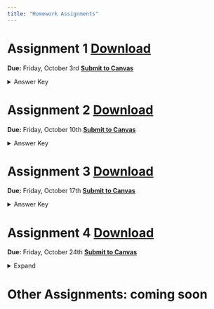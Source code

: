 ```yaml
---
title: "Homework Assignments"
---
```


# Assignment 1 [Download](01_Intro/main_clean.pdf){.btn .btn-outline-primary .btn role="button"}
**Due:** Friday, October 3rd
[**Submit to Canvas**](https://canvas.uoregon.edu/courses/274671/assignments/1922386){target="_blank"}
```{=html}
<details>
  <summary>Answer Key</summary>
  <div class="embed-container">
    <iframe src="01_Intro/HW1_key.pdf" style="border: 0.5px" height="1000" width="800"></iframe>
  </div>
</details>
```

# Assignment 2 [Download](02_Sequential/HW2_clean.pdf){.btn .btn-outline-primary .btn role="button"} 
**Due:** Friday, October 10th
[**Submit to Canvas**](https://canvas.uoregon.edu/courses/274671/assignments/1927365){target="_blank"}
```{=html}
<details>
  <summary>Answer Key</summary>
  <div class="embed-container">
    <iframe src="02_Sequential/HW2_key.pdf" style="border: 0.5px" height="1000" width="800"></iframe>
  </div>
</details>
```

# Assignment 3 [Download](03_Simultaneous/HW3_clean.pdf){.btn .btn-outline-primary .btn role="button"} 
**Due:** Friday, October 17th
[**Submit to Canvas**](https://canvas.uoregon.edu/courses/274671/assignments/1927367){target="_blank"}
```{=html}
<details>
  <summary>Answer Key</summary>
  <div class="embed-container">
    <iframe src="03_Simultaneous/HW3_key.pdf" style="border: 0.5px" height="1000" width="800"></iframe>
  </div>
</details>
```

# Assignment 4 [Download](04_Combined/main.pdf){.btn .btn-outline-primary .btn role="button"} 
**Due:** Friday, October 24th
[**Submit to Canvas**](https://canvas.uoregon.edu/courses/274671/assignments/1927368){target="_blank"}
```{=html}
<details>
  <summary>Expand</summary>
  <div class="embed-container">
    <iframe src="04_Combined/main.pdf" style="border: 0.5px" height="1000" width="800"></iframe>
  </div>
</details>
```

# Other Assignments: coming soon
